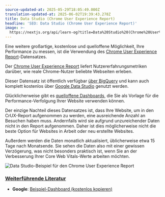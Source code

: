 ```yaml
---
source-updated-at: 2025-05-29T18:05:49.000Z
translation-updated-at: 2025-06-02T19:39:43.278Z
title: Data Studio (Chrome User Experience Report)
headline: 'SEO: Data Studio (Chrome User Experience Report)'
image: >-
  https://nextjs.org/api/learn-og?title=Data%20Studio%20(Chrome%20User%20Experience%20Report)&amp;chapter=33
---
```


Eine weitere großartige, kostenlose und quelloffene Möglichkeit, Ihre Performance zu messen, ist die Verwendung des [Chrome User Experience Report](https://developers.google.com/web/tools/chrome-user-experience-report)-Datensatzes.

Der [Chrome User Experience Report](https://developers.google.com/web/tools/chrome-user-experience-report) liefert Nutzererfahrungsmetriken darüber, wie reale Chrome-Nutzer beliebte Webseiten erleben.

Dieser Datensatz ist öffentlich verfügbar [über BigQuery](https://console.cloud.google.com/bigquery?project=chrome-ux-report) und kann auch komplett kostenlos über [Google Data Studio](https://datastudio.google.com/overview) genutzt werden.

Glücklicherweise gibt es [quelloffene Dashboards](https://g.co/chromeuxdash), die Sie als Vorlage für die Performance-Verfolgung Ihrer Website verwenden können.

Der einzige Nachteil dieses Datensatzes ist, dass Ihre Website, um in den CrUX-Report aufgenommen zu werden, eine ausreichende Anzahl an Besuchen haben muss. Andernfalls wird sie aufgrund unzureichender Daten nicht in den Report aufgenommen. Daher ist dies möglicherweise nicht die beste Option für Websites in Arbeit oder neu erstellte Websites.

Außerdem werden die Daten monatlich aktualisiert, üblicherweise etwa 15 Tage nach Monatsende. Sie sehen die Daten also mit einer gewissen Verzögerung, was nicht besonders praktisch ist, wenn Sie an der Verbesserung Ihrer Core Web Vitals-Werte arbeiten möchten.

![Data Studio-Beispiel für den Chrome User Experience Report](https://h8DxKfmAPhn8O0p3.public.blob.vercel-storage.com/learn/pages-router/seo/data-studio.png)

### [Weiterführende Literatur](#weiterfuehrende-literatur)

*   **Google**: [Beispiel-Dashboard (kostenlos kopieren)](https://web.dev/chrome-ux-report-data-studio-dashboard/)